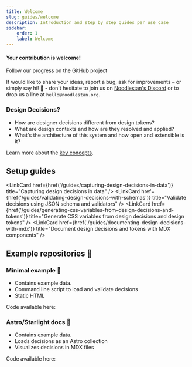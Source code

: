 ```yaml
---
title: Welcome
slug: guides/welcome
description: Introduction and step by step guides per use case
sidebar:
    order: 1
    label: Welcome
---
```




<LibraryStatus />

#### Your contribution is welcome!

<GetInvolved url="https://github.com/orgs/noodlestan/projects/30">
    Follow our progress on the GitHub project
</GetInvolved>

If would like to share your ideas, report a bug, ask for improvements – or simply say hi! 👋 - don't hesitate to join us on [Noodlestan's Discord](https://discord.gg/b8DkbJSF9z) or to drop us a line at `hello@noodlestan.org`.

### Design Decisions?

-   How are designer decisions different from design tokens?
-   What are design contexts and how are they resolved and applied?
-   What's the architecture of this system and how open and extensible is it?

Learn more about the [key concepts](/guides/designer-decisions-concepts).

## Setup guides

<LinkCard
    href={href('/guides/capturing-design-decisions-in-data')}
    title="Capturing design decisions in data"
/>
<LinkCard
    href={href('/guides/validating-design-decisions-with-schemas')}
    title="Validate decisions using JSON schema and validators"
/>
<LinkCard
    href={href('/guides/generating-css-variables-from-design-decisions-and-tokens')}
    title="Generate CSS variables from design decisions and design tokens"
/>
<LinkCard
    href={href('/guides/documenting-design-decisions-with-mdx')}
    title="Document design decisions and tokens with MDX components"
/>

## Example repositories 🚧

### Minimal example 🚧

<WIP />

-   Contains example data.
-   Command line script to load and validate decisions
-   Static HTML

Code available here:

### Astro/Starlight docs 🚧

<WIP />

-   Contains example data.
-   Loads decisions as an Astro collection
-   Visualizes decisions in MDX files

Code available here:
